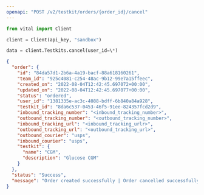 ```yaml
---
openapi: "POST /v2/testkit/orders/{order_id}/cancel"
---
```


<RequestExample>

```python Python
from vital import Client

client = Client(api_key, "sandbox")

data = client.Testkits.cancel(user_id=\*)

```

</RequestExample>

<ResponseExample>

```json Response
{
  "order": {
    "id": "84da57d1-2b6a-4a19-bacf-88a618160261",
    "team_id": "925c4081-c254-48ac-9b12-99e7a15ffeec",
    "created_on": "2022-08-04T12:42:45.697072+00:00",
    "updated_on": "2022-08-04T12:42:45.697077+00:00",
    "status": "ordered",
    "user_id": "1381335e-ac3c-4088-bdff-6b840a84a928",
    "testkit_id": "8da6c537-0453-46f5-91ee-824357fcd2d9",
    "inbound_tracking_number": "<inbound_tracking_number>",
    "outbound_tracking_number": "<outbound_tracking_number>",
    "inbound_tracking_url": "<inbound_tracking_urlr>",
    "outbound_tracking_url": "<outbound_tracking_url>",
    "outbound_courier": "usps",
    "inbound_courier": "usps",
    "testkit": {
      "name": "CGM",
      "description": "Glucose CGM"
    }
  },
  "status": "Success",
  "message": "Order created successfully | Order cancelled successfully "
}
```

</ResponseExample>
